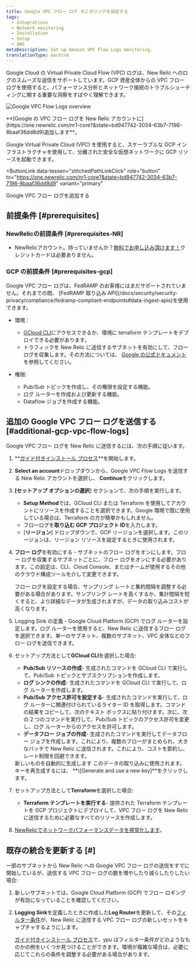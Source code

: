 ```yaml
---
title: Google VPC フロー ログ モニタリングを設定する
tags:
  - Integrations
  - Network monitoring
  - Installation
  - Setup
  - AWS
metaDescription: Set up Amazon VPC Flow Logs monitoring.
translationType: machine
---
```



Google Cloud の Virtual Private Cloud Flow (VPC) ログは、New Relic へのログのスムーズな送信をサポートしています。GCP 資産全体からの VPC フロー ログを使用すると、パフォーマンス分析とネットワーク接続のトラブルシューティングに関する重要な洞察をすばやく理解できます。

<img
  title="Google VPC Flow Logs overview"
  alt="Google VPC Flow Logs overview"
  src={networkCloudFlowLogsOverview}
/>

<figcaption>
  **[Google の VPC フロー ログを New Relic アカウントに](https://one.newrelic.com/nr1-core?&state=bd947742-3034-63b7-7196-8baaf36dd8d9)追加します**。
</figcaption>

Google Virtual Private Cloud (VPC) を使用すると、スケーラブルな GCP インフラストラクチャを使用して、分離された安全な仮想ネットワークに GCP リソースを起動できます。

<ButtonLink
  data-tessen="stitchedPathLinkClick"
  role="button"
  to="https://one.newrelic.com/nr1-core?&state=bd947742-3034-63b7-7196-8baaf36dd8d9"
  variant="primary"
>
  Google VPC フロー ログを追加する
</ButtonLink>

## 前提条件 [#prerequisites]

### NewRelicの前提条件 [#prerequisites-NR]

* NewRelicアカウント。持っていませんか？[無料でお申し込み頂けます！](https://newrelic.com/signup)クレジットカードは必要ありません。

### GCP の前提条件 [#prerequisites-gcp]

<Callout variant="important">
  Google VPC フロー ログは、FedRAMP のお客様にはまだサポートされていません。それまでの間、 [FedRAMP 取り込み API](/docs/security/security-privacy/compliance/fedramp-compliant-endpoints#data-ingest-apis)を使用できます。
</Callout>

* 環境：

  * [GCloud CLI](https://cloud.google.com/sdk/docs/install)にアクセスできるか、環境に terraform テンプレートをデプロイできる必要があります。
  * トラフィックを New Relic に送信するサブネットを有効にして、フロー ログを収集します。その方法については、 [Google の公式ドキュメント](https://cloud.google.com/vpc/docs/using-flow-logs#enable-logging-existing)を参照してください。

* 権限:

  * Pub/Sub トピックを作成し、その権限を設定する機能。
  * ログ ルーターを作成および更新する機能。
  * Dataflow ジョブを作成する機能。

## 追加の Google VPC フロー ログを送信する [#additional-gcp-vpc-flow-logs]

Google VPC フロー ログを New Relic に送信するには、次の手順に従います。

1. **[ガイド付きインストール プロセス](https://one.newrelic.com/nr1-core?&state=bd947742-3034-63b7-7196-8baaf36dd8d9)**を開始します。

2. **Select an account**ドロップダウンから、Google VPC Flow Logs を送信する New Relic アカウントを選択し、 **Continue**をクリックします。

3. **\[セットアップ オプションの選択**] セクションで、次の手順を実行します。

   * **Setup Method**では、GCloud CLI または Terraform を使用してアカウントにリソースを作成することを選択できます。Google 環境で既に使用している場合は、Terraform の方が簡単かもしれません。
   * フローログを**取り込む GCP プロジェクト ID**を入力します。
   * \[**リージョン**] ドロップダウンで、GCP リージョンを選択します。このリージョンは、リージョン リソースを設定するときに使用されます。

4. **フロー ログ**を有効にする - サブネットのフロー ログをオンにします。フロー ログを収集するサブネットごとに、フロー ログをオンにする必要があります。この設定は、CLI、Cloud Console、またはチームが使用するその他のクラウド構成ツールを介して変更できます。

   <Callout variant="tip">
     フロー ログを設定する場合、サンプリング レートと集約間隔を調整する必要がある場合があります。サンプリング レートを高くするか、集計間隔を短くすると、より詳細なデータが生成されますが、データの取り込みコストが高くなります。
   </Callout>

5. Logging Sink の定義 - Google Cloud Platform (GCP) でログ ルーターを設定します。ログ ルーターを使用すると、New Relic に送信するフロー ログを選択できます。単一のサブネット、複数のサブネット、VPC 全体などのフロー ログを送信できます。

6. セットアップ方法として**GCloud CLI**を選択した場合:

   * **Pub/Sub リソースの作成**- 生成されたコマンドを GCloud CLI で実行して、Pub/Sub トピックとサブスクリプションを作成します。
   * **ログ シンクの作成**- 生成されたコマンドを GCloud CLI で実行して、ログ ルーターを作成します。
   * **Pub/Sub アクセス許可を設定する**- 生成されたコマンドを実行して、ログ ルーターに関連付けられているライター ID を取得します。コマンドの結果をコピーして、次のテキスト ボックスに貼り付けます。次に、次の 2 つのコマンドを実行して、Pub/Sub トピックのアクセス許可を変更し、ログ ルーターからのアクセスを許可します。
   * **データフロー ジョブの作成**- 生成されたコマンドを実行してデータフロー ジョブを作成します。これにより、複数のフローがまとめられ、大きなバッチで New Relic に送信されます。これにより、コストを節約し、レート制限を回避できます。

   <Callout variant="tip">
     新しいものを自動的に生成します <InlinePopover type="licenseKey"/>このデータの取り込みに使用されます。 キーを再生成するには、 **\[Generate and use a new key]**をクリックします。
   </Callout>

7. セットアップ方法として**Terraform**を選択した場合:

   * **Terraform テンプレートを実行する**- 提供された Terraform テンプレートを GCP プロジェクトにデプロイして、VPC フロー ログを New Relic に送信するために必要なすべてのリソースを作成します。

8. [NewRelicでネットワークパフォーマンスデータを視覚化します](/docs/network-performance-monitoring/monitoring-network-data/visualize-network-data)。

## 既存の統合を更新する \[#]

一部のサブネットから New Relic への Google VPC フロー ログの送信をすでに開始しているが、送信する VPC フロー ログの数を増やしたり減らしたりしたい場合:

1. 新しいサブネットでは、Google Cloud Platform (GCP) でフロー ロギングが有効になっていることを確認してください。

2. **Logging Sink**を定義したときに作成した**Log Router**を更新して、その[フィルター条件](https://cloud.google.com/logging/docs/view/logging-query-language)が、New Relic に送信する VPC フロー ログの新しいセットをキャプチャするようにします。

   <Callout variant="tip">[ガイド付きインストール プロセス](https://one.newrelic.com/marketplace?duration=1800000&state=00731ead-620f-4a71-b1fa-b4fc6af24fca)で、ypu はフィルター条件がどのようなものかの例をいくつか見つけることができます。環境が複雑な場合は、必要に応じてこれらの条件を調整する必要がある場合があります。</Callout>

<InstallFeedback/>